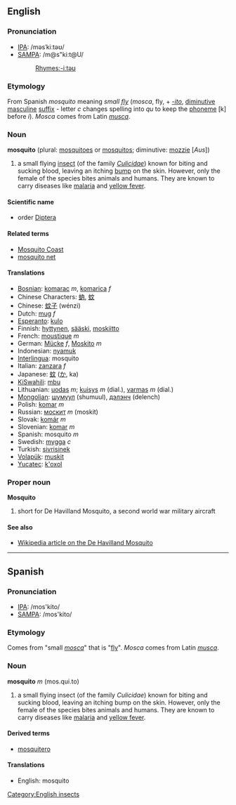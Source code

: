 ==English==
[[Category:English insects]]
===Pronunciation===
*[[w:IPA|IPA]]: /məsˈkiːtəʊ/
*[[w:SAMPA|SAMPA]]: /m@s"ki:t@U/
*:[[Rhymes:English:-iːtəʊ|Rhymes:-iːtəʊ]]

=== Etymology ===
From Spanish ''mosquito'' meaning ''small [[fly]]'' (''mosca'', fly, + ''[[-ito]]'', [[diminutive]] [[masculine]] [[suffix]] - letter ''c'' changes spelling into ''qu'' to keep the [[phoneme]] [k] before ''i''). ''Mosca'' comes from Latin ''[[musca]]''.

=== Noun ===
'''mosquito''' (plural: [[mosquitoes]] or [[mosquitos]]; diminutive: [[mozzie]] [''Aus''])

#a small flying [[insect]] (of the family ''[[Culicidae]]'') known for biting and sucking blood, leaving an itching [[bump]] on the skin. However, only the female of the species bites animals and humans. They are known to carry diseases like [[malaria]] and [[yellow fever]]. 

==== Scientific name ====
*order [[Diptera]]

==== Related terms ====
*[[Mosquito Coast]]
*[[mosquito net]]

==== Translations ====
*[[Bosnian]]: [[komarac]] ''m'', [[komarica]] ''f''
*Chinese Characters: [[蚋]], [[蚊]]
*Chinese: [[蚊子]] (wénzi)
*Dutch: [[mug]] ''f''
*[[Esperanto]]: [[kulo]]
*Finnish: [[hyttynen]], [[sääski]], [[moskiitto]]
*French: [[moustique]] ''m''
*German: [[Mücke]] ''f'', [[Moskito]] ''m''
*Indonesian: [[nyamuk]]
*[[Interlingua]]: mosquito
*Italian: [[zanzara]] ''f''
*Japanese: [[蚊]] ([[か]], ka)
*[[KiSwahili]]: [[mbu]]
*Lithuanian: [[uodas]] ''m''; [[kuisys]] ''m'' (dial.), [[varmas]] ''m'' (dial.)
*[[Mongolian]]: [[шумуул]] (shumuul), [[дэлэнч]] (delench)
*Polish: [[komar]] ''m''
*Russian: [[москит]] ''m'' (moskit)<!-- was [[комар|кома́р]] ''m'' (komár), but this means gnat, midge -->
*Slovak: [[komár#Slovak|komár]] ''m''
*Slovenian: [[komar]] ''m''
*Spanish: mosquito ''m''
*Swedish: [[mygga]] ''c''
*Turkish: [[sivrisinek]]
*[[Volapük]]: [[muskit]]
*[[Yucatec]]: [[k'oxol]]

===Proper noun===
'''Mosquito'''
#short for De Havilland Mosquito, a second world war military aircraft

====See also====
*[[w:De_Havilland_Mosquito|Wikipedia article on the De Havilland Mosquito]]

----

==Spanish==
===Pronunciation===
*[[w:IPA|IPA]]: /mos'kito/
*[[w:SAMPA|SAMPA]]: /mos'kito/

=== Etymology ===
Comes from "small ''[[mosca]]''" that is "[[fly]]". ''Mosca'' comes from Latin ''[[musca]]''.

=== Noun ===
'''mosquito''' ''m'' (mos.qui.to)

#a small flying insect (of the family ''Culicidae'') known for biting and sucking blood, leaving an itching bump on the skin. However, only the female of the species bites animals and humans. They are known to carry diseases like [[malaria]] and [[yellow fever]]. 

==== Derived terms ====
*[[mosquitero]]

==== Translations ====
*English: mosquito